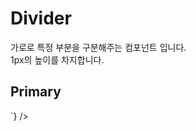 
<Meta of={DividerStories} title="component/Avatar/Docs" />

# Divider

가로로 특정 부분을 구분해주는 컴포넌트 입니다. <br/>
1px의 높이를 차지합니다.

## Primary

<Canvas of={DividerStories.Primary} />
<Source
  code={`
  <div
    style={{
      width: 500,
      display: 'flex',
      flexDirection: 'column',
      gap: 32,
    }}
  >
    <Logo size="L" />
    <Story />
    <Avatar />
  </div>
`}
/>
